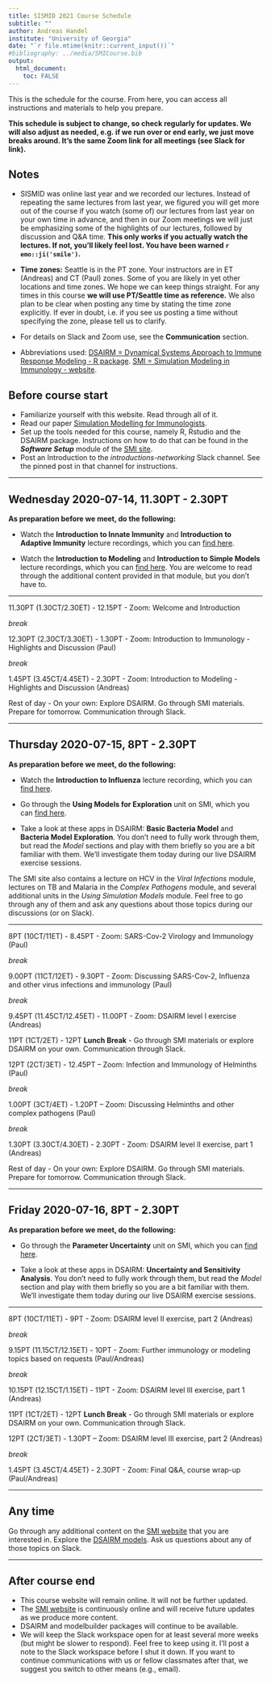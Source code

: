 ```yaml
---
title: SISMID 2021 Course Schedule
subtitle: ""
author: Andreas Handel
institute: "University of Georgia"
date: "`r file.mtime(knitr::current_input())`"
#bibliography: ../media/SMICourse.bib
output: 
  html_document:
    toc: FALSE
---
```


This is the schedule for the course. From here, you can access all instructions and materials to help you prepare. 

**This schedule is subject to change, so check regularly for updates. We will also adjust as needed, e.g. if we run over or end early, we just move breaks around. It's the same Zoom link for all meetings (see Slack for link).**

## Notes

* SISMID was online last year and we recorded our lectures. Instead of repeating the same lectures from last year, we figured you will get more out of the course if you watch (some of) our lectures from last year on your own time in advance, and then in our Zoom meetings we will just be emphasizing some of the highlights of our lectures, followed by discussion and Q&A time. **This only works if you actually watch the lectures. If not, you'll likely feel lost. You have been warned `r emo::ji('smile')`.**


* **Time zones:** Seattle is in the PT zone. Your instructors are in ET (Andreas) and CT (Paul) zones. Some of you are likely in yet other locations and time zones. We hope we can keep things straight. For any times in this course **we will use PT/Seattle time as reference.** We also plan to be clear when posting any time by stating the time zone explicitly. If ever in doubt, i.e. if you see us posting a time without specifying the zone, please tell us to clarify. 

* For details on Slack and Zoom use, see the __Communication__ section.

* Abbreviations used: [DSAIRM = Dynamical Systems Approach to Immune Response Modeling - R package](https://ahgroup.github.io/DSAIRM/). [SMI = Simulation Modeling in Immunology - website](https://andreashandel.github.io/SMIcourse/index.html). 




## Before course start

* Familiarize yourself with this website. Read through all of it.
* Read our paper [Simulation Modelling for Immunologists](https://handelgroup.uga.edu/publication/2020-handel-natrevimm/).
* Set up the tools needed for this course, namely R, Rstudio and the DSAIRM package. Instructions on how to do that can be found in the _**Software Setup**_ module of the [SMI site](https://andreashandel.github.io/SMIcourse).
* Post an Introduction to the _introductions-networking_ Slack channel. See the pinned post in that channel for instructions.

***


## Wednesday 2020-07-14, 11.30PT - 2.30PT

**As preparation before we meet, do the following:**

* Watch the __Introduction to Innate Immunity__ and __Introduction to Adaptive Immunity__ lecture recordings, which you can [find here](https://andreashandel.github.io/SMIcourse/Introduction_to_Immunology.html).

* Watch the __Introduction to Modeling__ and __Introduction to Simple Models__ lecture recordings, which you can [find here](https://andreashandel.github.io/SMIcourse/Introduction_to_Modeling.html). You are welcome to read through the additional content provided in that module, but you don't have to.

***


11.30PT (1.30CT/2.30ET) - 12.15PT - Zoom: Welcome and Introduction 

_break_

12.30PT (2.30CT/3.30ET) - 1.30PT  - Zoom: Introduction to Immunology - Highlights and Discussion (Paul)

_break_

1.45PT (3.45CT/4.45ET) - 2.30PT  - Zoom: Introduction to Modeling - Highlights and Discussion (Andreas)


Rest of day - On your own: Explore DSAIRM. Go through SMI materials. Prepare for tomorrow. Communication through Slack.  

***

## Thursday 2020-07-15, 8PT - 2.30PT

**As preparation before we meet, do the following:**

* Watch the __Introduction to Influenza__ lecture recording, which you can [find here](https://andreashandel.github.io/SMIcourse/Viral_Infections_Immunology.html). 

* Go through the __Using Models for Exploration__ unit on SMI, which you can [find here](https://andreashandel.github.io/SMIcourse/Models_for_Exploration.html).

* Take a look at these apps in DSAIRM: __Basic Bacteria Model__ and __Bacteria Model Exploration__. You don't need to fully work through them, but read the _Model_ sections and play with them briefly so you are a bit familiar with them. We'll investigate them today during our live DSAIRM exercise sessions.

The SMI site also contains a lecture on HCV in the _Viral Infections_ module, lectures on TB and Malaria in the _Complex Pathogens_ module, and several additional units in the _Using Simulation Models_ module. Feel free to go through any of them and ask any questions about those topics during our discussions (or on Slack).

***


8PT (10CT/11ET) - 8.45PT - Zoom: SARS-Cov-2 Virology and Immunology (Paul)

_break_

9.00PT (11CT/12ET) - 9.30PT - Zoom: Discussing SARS-Cov-2, Influenza and other virus infections and immunology (Paul)

_break_

9.45PT (11.45CT/12.45ET) - 11.00PT - Zoom: DSAIRM level I exercise (Andreas) 

11PT (1CT/2ET) - 12PT __Lunch Break__ - Go through SMI materials or explore DSAIRM on your own. Communication through Slack.  

12PT (2CT/3ET) - 12.45PT – Zoom: Infection and Immunology of Helminths (Paul)

_break_

1.00PT (3CT/4ET) - 1.20PT – Zoom: Discussing Helminths and other complex pathogens (Paul)

_break_

1.30PT (3.30CT/4.30ET) - 2.30PT - Zoom: DSAIRM level II exercise, part 1 (Andreas)

Rest of day - On your own: Explore DSAIRM. Go through SMI materials. Prepare for tomorrow. Communication through Slack.  

***

## Friday 2020-07-16, 8PT - 2.30PT

**As preparation before we meet, do the following:**

* Go through the __Parameter Uncertainty__ unit on SMI, which you can [find here](https://andreashandel.github.io/SMIcourse/Parameter_Uncertainty.html).

* Take a look at these apps in DSAIRM: __Uncertainty and Sensitivity Analysis__. You don't need to fully work through them, but read the _Model_ section and play with them briefly so you are a bit familiar with them. We'll investigate them today during our live DSAIRM exercise sessions.


***

8PT (10CT/11ET) - 9PT - Zoom: DSAIRM level II exercise, part 2 (Andreas)  

_break_

9.15PT (11.15CT/12.15ET) - 10PT - Zoom: Further immunology or modeling topics based on requests (Paul/Andreas)

_break_

10.15PT (12.15CT/1.15ET) - 11PT - Zoom: DSAIRM level III exercise, part 1 (Andreas)

11PT (1CT/2ET) - 12PT __Lunch Break__ - Go through SMI materials or explore DSAIRM on your own. Communication through Slack.  

12PT (2CT/3ET) - 1.30PT  – Zoom: DSAIRM level III exercise, part 2 (Andreas)

_break_

1.45PT (3.45CT/4.45ET) - 2.30PT  - Zoom: Final Q&A, course wrap-up (Paul/Andreas) 



***

## Any time

Go through any additional content on the [SMI website](https://andreashandel.github.io/SMIcourse/) that you are interested in. Explore the [DSAIRM models](https://ahgroup.github.io/DSAIRM/). Ask us questions about any of those topics on Slack.

***


## After course end

* This course website will remain online. It will not be further updated.
* The [SMI website](https://andreashandel.github.io/SMIcourse) is continuously online and will receive future updates as we produce more content.
* DSAIRM and modelbuilder packages will continue to be available.
* We will keep the Slack workspace open for at least several more weeks (but might be slower to respond). Feel free to keep using it. I'll post a note to the Slack workspace before I shut it down. If you want to continue communications with us or fellow classmates after that, we suggest you switch to other means (e.g., email).

